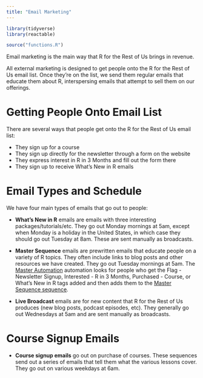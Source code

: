 ```yaml
---
title: "Email Marketing"
---
```


```r
library(tidyverse)
library(reactable)

source("functions.R")
```

Email marketing is the main way that R for the Rest of Us brings in revenue.

All external marketing is designed to get people onto the R for the Rest of Us email list. Once they're on the list, we send them regular emails that educate them about R, interspersing emails that attempt to sell them on our offerings.

# Getting People Onto Email List

There are several ways that people get onto the R for the Rest of Us email list:

- They sign up for a course
- They sign up directly for the newsletter through a form on the website
- They express interest in R in 3 Months and fill out the form there
- They sign up to receive What's New in R emails

# Email Types and Schedule

We have four main types of emails that go out to people:

- **What's New in R** emails are emails with three interesting packages/tutorials/etc. They go out Monday mornings at 5am, except when Monday is a holiday in the United States, in which case they should go out Tuesday at 8am. These are sent manually as broadcasts. 

- **Master Sequence** emails are prewritten emails that educate people on a variety of R topics. They often include links to blog posts and other resources we have created. They go out Tuesday mornings at 5am. The [Master Automation](https://app.convertkit.com/automations/1271379/edit) automation looks for people who get the Flag - Newsletter Signup, Interested - R in 3 Months, Purchased - Course, or What's New in R tags added and then adds them to the [Master Sequence sequence](https://app.convertkit.com/sequences/1690383). 

- **Live Broadcast** emails are for new content that R for the Rest of Us produces (new blog posts, podcast episodes, etc). They generally go out Wednesdays at 5am and are sent manually as broadcasts.

# Course Signup Emails

- **Course signup emails** go out on purchase of courses. These sequences send out a series of emails that tell them what the various lessons cover. They go out on various weekdays at 6am.
